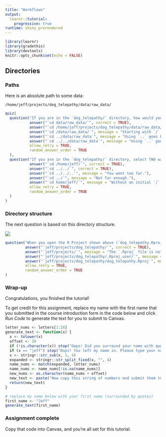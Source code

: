 ```yaml
---
title: "Workflows"
output: 
  learnr::tutorial:
    progressive: true
runtime: shiny_prerendered
---
```


```r
library(learnr)
library(gradethis)
library(devtools)
knitr::opts_chunk$set(echo = FALSE)
```

## Directories

### Paths

Here is an absolute path to some data:

`/home/jeff/projects/dog_telepathy/data/raw_data/`

```r
quiz(
  question("If you are in the `dog_telepathy/` directory, how would you use the command line to get to `raw_data/` using a _relative path_?",
           answer("`cd data/raw_data/`", correct = TRUE),
           answer("`cd /home/jeff/projects/dog_telepathy/data/raw_data/`", message = "This would get you there, but it does not use a relative path."),
           answer("`cd /data/raw_data/`", message = "Starting with `/` creates an absolute path."),
           answer("`cd ../data/raw_data`", message = "Using `..` goes backwards in the path."),
           answer("`cd ../../data/raw_data`", message = "Using `..` goes backwards in the path."),
           allow_retry = TRUE,
           random_answer_order = TRUE
  ),
  question("If you are in the `dog_telepathy/` directory, select TWO ways to use the command line to get to `jeff/`?",
           answer("`cd /home/jeff/`", correct = TRUE),
           answer("`cd ../../`", correct = TRUE),
           answer("`cd ../../..`", message = "You went too far."),
           answer("`cd ../`", message = "Not far enough."),
           answer("`cd home/jeff/`", message = "Without an initial `/`, this is looking for a relative path from this directory."),
           allow_retry = TRUE,
           random_answer_order = TRUE
  )
)
```

### Directory structure

The next question is based on this directory structure.

![](images/directory.png)

```r
question("When you open the R Project shown above (`dog_telepathy.Rproj`), what will be the _working directory_ for that project?",
         answer("`jeff/projects/dog_telepathy/`", correct = TRUE),
         answer("`jeff/projects/`", message = "The `.Rproj` file is not in that directory."),
         answer("`jeff/projects/dog_telepathy/.Rproj.user/`", message = "The `.Rproj` file is not in that directory."),
         answer("`jeff/projects/dog_telepathy/dog_telepathy.Rproj`", message = "This is a file rather than a directory."),
         allow_retry = TRUE,
         random_answer_order = TRUE
)
```


### Wrap-up

Congratulations, you finished the tutorial!

To get credit for this assignment, replace my name with the first name that you submitted in the course introduction form in the code below and click *Run Code* to generate the text for you to submit to Canvas. 

```r
letter_nums <- letters[1:26]
generate_text <- function(x) {
  x <- tolower(x)
  offset <- 20
  if (!is.character(x)) stop("Oops! Did you surround your name with quotation marks?")
  if (x == "jeff") stop("Oops! You left my name in. Please type your name.")
  x <- stringr::str_sub(x, 1, 4)
  expanded <- stringr::str_split_fixed(x, "", 4)
  name_nums <- match(expanded, letter_nums)
  name_nums <- name_nums[!is.na(name_nums)]
  new_nums <- as.character(name_nums + offset)
  new_text <- paste("Now copy this string of numbers and submit them to Canvas:", stringr::str_c(new_nums, collapse = ""))
  return(new_text)
}
```

```r
# replace my name below with your first name (surrounded by quotes)
first_name <- "Jeff"
generate_text(first_name)
```

### Assignment complete

Copy that code into Canvas, and you're all set for this tutorial.
